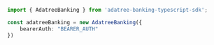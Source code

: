 ```typescript index.ts
import { AdatreeBanking } from 'adatree-banking-typescript-sdk';

const adatreeBanking = new AdatreeBanking({
    bearerAuth: "BEARER_AUTH"
})
```